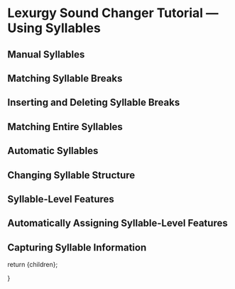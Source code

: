 
# Lexurgy Sound Changer Tutorial — Using Syllables

## Manual Syllables

## Matching Syllable Breaks

## Inserting and Deleting Syllable Breaks

## Matching Entire Syllables

## Automatic Syllables

## Changing Syllable Structure

## Syllable-Level Features

## Automatically Assigning Syllable-Level Features

## Capturing Syllable Information

  return <MdxLayout>{children}</MdxLayout>;

}
